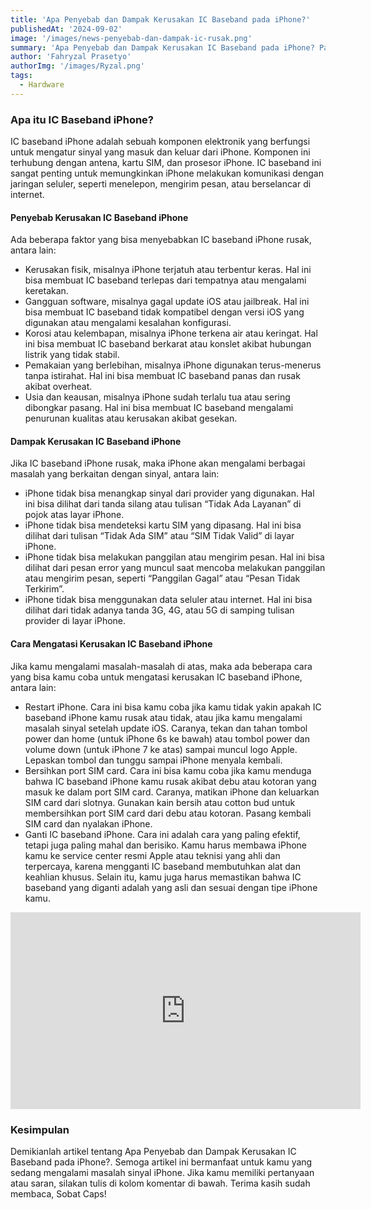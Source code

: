 ```yaml
---
title: 'Apa Penyebab dan Dampak Kerusakan IC Baseband pada iPhone?'
publishedAt: '2024-09-02'
image: '/images/news-penyebab-dan-dampak-ic-rusak.png'
summary: 'Apa Penyebab dan Dampak Kerusakan IC Baseband pada iPhone? Pada artikel ini, kita akan membahas tentang hal tersebut secara lengkap dan mudah dipahami.'
author: 'Fahryzal Prasetyo'
authorImg: '/images/Ryzal.png'
tags:
  - Hardware
---
```


### Apa itu IC Baseband iPhone?
IC baseband iPhone adalah sebuah komponen elektronik yang berfungsi untuk mengatur sinyal yang masuk dan keluar dari iPhone. Komponen ini terhubung dengan antena, kartu SIM, dan prosesor iPhone. IC baseband ini sangat penting untuk memungkinkan iPhone melakukan komunikasi dengan jaringan seluler, seperti menelepon, mengirim pesan, atau berselancar di internet.

#### Penyebab Kerusakan IC Baseband iPhone
Ada beberapa faktor yang bisa menyebabkan IC baseband iPhone rusak, antara lain:

* Kerusakan fisik, misalnya iPhone terjatuh atau terbentur keras. Hal ini bisa membuat IC baseband terlepas dari tempatnya atau mengalami keretakan.
* Gangguan software, misalnya gagal update iOS atau jailbreak. Hal ini bisa membuat IC baseband tidak kompatibel dengan versi iOS yang digunakan atau mengalami kesalahan konfigurasi.
* Korosi atau kelembapan, misalnya iPhone terkena air atau keringat. Hal ini bisa membuat IC baseband berkarat atau konslet akibat hubungan listrik yang tidak stabil.
* Pemakaian yang berlebihan, misalnya iPhone digunakan terus-menerus tanpa istirahat. Hal ini bisa membuat IC baseband panas dan rusak akibat overheat.
* Usia dan keausan, misalnya iPhone sudah terlalu tua atau sering dibongkar pasang. Hal ini bisa membuat IC baseband mengalami penurunan kualitas atau kerusakan akibat gesekan.

#### Dampak Kerusakan IC Baseband iPhone
Jika IC baseband iPhone rusak, maka iPhone akan mengalami berbagai masalah yang berkaitan dengan sinyal, antara lain:

* iPhone tidak bisa menangkap sinyal dari provider yang digunakan. Hal ini bisa dilihat dari tanda silang atau tulisan “Tidak Ada Layanan” di pojok atas layar iPhone.
* iPhone tidak bisa mendeteksi kartu SIM yang dipasang. Hal ini bisa dilihat dari tulisan “Tidak Ada SIM” atau “SIM Tidak Valid” di layar iPhone.
* iPhone tidak bisa melakukan panggilan atau mengirim pesan. Hal ini bisa dilihat dari pesan error yang muncul saat mencoba melakukan panggilan atau mengirim pesan, seperti “Panggilan Gagal” atau “Pesan Tidak Terkirim”.
* iPhone tidak bisa menggunakan data seluler atau internet. Hal ini bisa dilihat dari tidak adanya tanda 3G, 4G, atau 5G di samping tulisan provider di layar iPhone.

#### Cara Mengatasi Kerusakan IC Baseband iPhone
Jika kamu mengalami masalah-masalah di atas, maka ada beberapa cara yang bisa kamu coba untuk mengatasi kerusakan IC baseband iPhone, antara lain:

* Restart iPhone. Cara ini bisa kamu coba jika kamu tidak yakin apakah IC baseband iPhone kamu rusak atau tidak, atau jika kamu mengalami masalah sinyal setelah update iOS. Caranya, tekan dan tahan tombol power dan home (untuk iPhone 6s ke bawah) atau tombol power dan volume down (untuk iPhone 7 ke atas) sampai muncul logo Apple. Lepaskan tombol dan tunggu sampai iPhone menyala kembali.
* Bersihkan port SIM card. Cara ini bisa kamu coba jika kamu menduga bahwa IC baseband iPhone kamu rusak akibat debu atau kotoran yang masuk ke dalam port SIM card. Caranya, matikan iPhone dan keluarkan SIM card dari slotnya. Gunakan kain bersih atau cotton bud untuk membersihkan port SIM card dari debu atau kotoran. Pasang kembali SIM card dan nyalakan iPhone.
* Ganti IC baseband iPhone. Cara ini adalah cara yang paling efektif, tetapi juga paling mahal dan berisiko. Kamu harus membawa iPhone kamu ke service center resmi Apple atau teknisi yang ahli dan terpercaya, karena mengganti IC baseband membutuhkan alat dan keahlian khusus. Selain itu, kamu juga harus memastikan bahwa IC baseband yang diganti adalah yang asli dan sesuai dengan tipe iPhone kamu.

<center>
<iframe width="560" height="315" src="https://www.youtube.com/embed/emaDqy6sJiU?si=eAyIFn_zMeJQLWJh" title="YouTube video player" frameborder="0" allow="accelerometer; autoplay; clipboard-write; encrypted-media; gyroscope; picture-in-picture; web-share" referrerpolicy="strict-origin-when-cross-origin" allowfullscreen></iframe>
</center>

### Kesimpulan
Demikianlah artikel tentang Apa Penyebab dan Dampak Kerusakan IC Baseband pada iPhone?. Semoga artikel ini bermanfaat untuk kamu yang sedang mengalami masalah sinyal iPhone. Jika kamu memiliki pertanyaan atau saran, silakan tulis di kolom komentar di bawah. Terima kasih sudah membaca, Sobat Caps!
